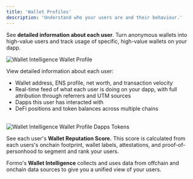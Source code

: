 ```yaml
---
title: 'Wallet Profiles'
description: 'Understand who your users are and their behaviour.'
---
```


See **detailed information about each user**. Turn anonymous wallets into high-value users and track usage of specific, high-value wallets on your dapp.

<Frame caption="View a detailed profile of a user's wallet address.">
	<img src="/images/wallet-intelligence-wallet-profile.png" alt="Wallet Intelligence Wallet Profile" />
</Frame>

View detailed information about each user:
- Wallet address, ENS profile, net worth, and transaction velocity
- Real-time feed of what each user is doing on your dapp, with full attribution through referrers and UTM sources
- Dapps this user has interacted with
- DeFi positions and token balances across multiple chains

<br />

<Frame caption="View a user's DeFi positions and token balances across multiple chains.">
	<img src="/images/wallet-intelligence-wallet-profile-dapps-tokens.png" alt="Wallet Intelligence Wallet Profile Dapps Tokens" />
</Frame>

See each user's **Wallet Reputation Score.** This score is calculated from each users's onchain footprint, wallet labels, attestations, and proof-of-personhood to segment and rank your users.

Formo's **Wallet Intelligence** collects and uses data from offchain and onchain data sources to give you a unified view of your users.
